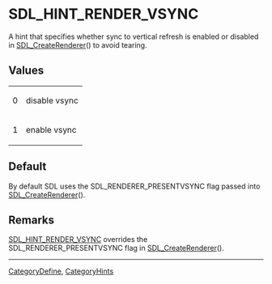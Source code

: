 
= SDL_HINT_RENDER_VSYNC =
A hint that specifies whether sync to vertical refresh is enabled or disabled in [[SDL_CreateRenderer]]() to avoid tearing.


== Values ==
{|
|0
|disable vsync
|-
|1
|enable vsync
|}

== Default ==
By default SDL uses the SDL_RENDERER_PRESENTVSYNC flag passed into [[SDL_CreateRenderer]]().

== Remarks ==
[[SDL_HINT_RENDER_VSYNC]] overrides the SDL_RENDERER_PRESENTVSYNC flag in [[SDL_CreateRenderer]]().

----
[[CategoryDefine]], [[CategoryHints]]
